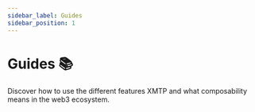 ```yaml
---
sidebar_label: Guides
sidebar_position: 1
---
```



# Guides 📚

Discover how to use the different features XMTP and what composability means in the web3 ecosystem.

<Tutorials />
